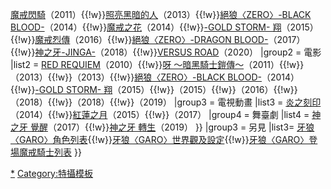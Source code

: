 {{Navbox
|name = 牙狼〈GARO〉
|title = [[牙狼〈GARO〉]]
|titlestyle= background:gold
|group1 = 影視作品
|list1 = {{Navbox|child
|group1 = 電視劇集
|list1 = [[牙狼〈GARO〉]]（2005）{{!w}}[[牙狼〈GARO〉～白夜的魔獸～|白夜的魔獸]]（2006）{{!w}}[[牙狼〈GARO〉～魔戒閃騎～|魔戒閃騎]]（2011）{{!w}}[[牙狼〈GARO〉～照亮黑暗的人～|照亮黑暗的人]]（2013）{{!w}}[[絕狼〈ZERO〉-BLACK BLOOD-]]（2014）{{!w}}[[牙狼〈GARO〉-魔戒之花-|魔戒之花]]（2014）{{!w}}[[牙狼〈GARO〉-GOLDSTORM- 翔|-GOLD STORM- 翔]]（2015）{{!w}}[[牙狼〈GARO〉-魔戒烈傳-|魔戒烈傳]]（2016）{{!w}}[[絕狼〈ZERO〉-DRAGON BLOOD-]]（2017）{{!w}}[[神之牙-JINGA-]]（2018）{{!w}}[[牙狼-VERSUS ROAD-|VERSUS ROAD]]（2020）
|group2 = 電影
|list2 = [[牙狼-GARO- 〜RED REQUIEM〜|RED REQUIEM]]（2010）{{!w}}[[呀〈KIBA〉～暗黑騎士鎧傳～|呀 ～暗黑騎士鎧傳～]]（2011）{{!w}}{{tsl|ja|牙狼-GARO- 〜蒼哭ノ魔竜〜|牙狼〈GARO〉～蒼哭魔龍～|蒼哭魔龍}}（2013）{{!w}}{{tsl|ja|牙狼外伝 桃幻の笛|牙狼外傳 桃幻之笛|桃幻之笛}}（2013）{{!w}}[[絕狼〈ZERO〉-BLACK BLOOD-]]（2014）{{!w}}[[牙狼〈GARO〉-GOLDSTORM- 翔|-GOLD STORM- 翔]]（2015）{{!w}}{{tsl|ja|媚空 -ビクウ-|媚空}}（2015）{{!w}}{{tsl|ja|劇場版 牙狼〈GARO〉-DIVINE FLAME-|DIVINE FLAME}}（2016）{{!w}}{{tsl|ja|牙狼〈GARO〉 神ノ牙-KAMINOKIBA-|神之牙-KAMINOKIBA-}}（2018）{{!w}}{{tsl|ja|薄墨櫻-GARO-|薄墨櫻}}（2018）{{!w}}{{tsl|ja|牙狼〈GARO〉-月虹ノ旅人-|月虹之旅人}}（2019）
|group3 = 電視動畫
|list3 = [[牙狼〈GARO〉-炎之刻印-|炎之刻印]]（2014）{{!w}}[[牙狼〈GARO〉-紅蓮之月-|紅蓮之月]]（2015）{{!w}}{{tsl|ja|牙狼-GARO-_-VANISHING_LINE-|牙狼〈GARO〉-VANISHING_LINE-|VANISHING LINE}}（2017）
|group4 = 舞臺劇
|list4 = [[牙狼〈GARO〉-神之牙 覺醒-|神之牙 覺醒]]（2017）{{!w}}[[神之牙-JINGA-轉生|神之牙 轉生]]（2019）
}}
|group3 = 另見
|list3= [[牙狼〈GARO〉角色列表]]{{!w}}[[牙狼〈GARO〉世界觀及設定]]{{!w}}[[牙狼〈GARO〉登場魔戒騎士列表]]
}}<noinclude>
[[Category:牙狼〈GARO〉|*]]
[[Category:特攝模板]]
</noinclude>